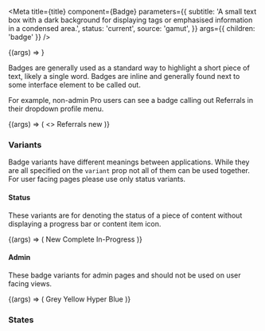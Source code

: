 
<Meta
  title={title}
  component={Badge}
  parameters={{
    subtitle:
      'A small text box with a dark background for displaying tags or emphasised information in a condensed area.',
    status: 'current',
    source: 'gamut',
  }}
  args={{ children: 'badge' }}
/>

<Canvas>
  <Story name="Badge">{(args) => <Badge {...args} />}</Story>
</Canvas>

<PropsTable story="Badge" />

Badges are generally used as a standard way to highlight a short piece of text, likely a single word.
Badges are inline and generally found next to some interface element to be called out.

For example, non-admin Pro users can see a badge calling out Referrals in their dropdown profile menu.

<Canvas>
  <Story name="Inline Badge">
    {(args) => (
      <>
        <Anchor href="https://codecademy.com/referrals" variant="interface">
          Referrals
        </Anchor>
        <Badge ml={4}>new</Badge>
      </>
    )}
  </Story>
</Canvas>

### Variants

Badge variants have different meanings between applications. While they are all specified on the `variant` prop not all of them can be used together. For user facing pages please use only status variants.

#### Status

These variants are for denoting the status of a piece of content without displaying a progress bar or content item icon.

<Canvas>
  <Story name="Product Variants">
    {(args) => (
      <FlexBox gap={16}>
        <Badge variant="new">New</Badge>
        <Badge variant="complete">Complete</Badge>
        <Badge variant="in-progress">In-Progress</Badge>
      </FlexBox>
    )}
  </Story>
</Canvas>

#### Admin

These badge variants for admin pages and should not be used on user facing views.

<Canvas>
  <Story name="Admin Variants">
    {(args) => (
      <FlexBox gap={16}>
        <Badge variant="grey">Grey</Badge>
        <Badge variant="yellow">Yellow</Badge>
        <Badge variant="hyper">Hyper</Badge>
        <Badge variant="blue">Blue</Badge>
      </FlexBox>
    )}
  </Story>
</Canvas>

### States
